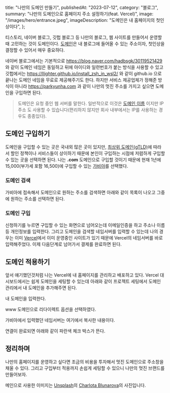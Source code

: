 


  title: "나만의 도메인 만들기",
  publishedAt: "2023-07-12",
  category: "블로그",
  summary: "나만의 도메인으로 홈페이지 주소 설정하기(feat. Vercel)",
  image: "/images/hero/entrance.jpeg",
  imageDescription: "도메인은 내 홈페이지의 첫인상이다",
};

<PostHeader metadata={metadata} slug="custom-domain" />

<HeroImage
  src={entrance}
  alt="hero image"
  caption="누구나 자신의 공간을 가지고 싶어한다. 나만의 도메인을 만들어보자."
/>

티스토리, 네이버 블로그, 깃헙 블로그 등 나만의 블로그, 웹 사이트를 만들어서 운영할 때 고민하는 것이 도메인이다. [도메인](https://ko.wix.com/blog/post/what-is-a-domain)은 내 블로그에 들어올 수 있는 주소이자, 첫인상을 결정할 수 있어서 매우 중요하다.

네이버 블로그에서는 기본적으로 https://blog.naver.com/hadbsgk/30119521429 와 같이 도메인 네임은 동일하고 뒤에 아이디와 일련번호가 붙는 방식을 사용할 수 있고 깃헙에서는 https://llighter.github.io/install_zsh_in_wsl2/ 와 같이 github.io 으로 끝나는 도메인 네임을 무료로 제공해주기도 한다. 하지만 서비스 제공업체가 정해준 방식이 아니라 https://parkyunha.com 과 같이 나만의 멋진 주소를 가지고 싶으면 도메인을 구입하면 된다.

<AppleImage
  src={domain}
  alt="domain"
  caption="도메인은 내 홈페이지의 첫인상이다"
  inline={true}
/>

> 도메인은 요청 중인 웹 서버를 말한다. 일반적으로 이것은 [도메인 이름](https://developer.mozilla.org/en-US/docs/Learn/Common_questions/Web_mechanics/What_is_a_domain_name) 이지만 IP 주소 도 사용할 수 있습니다(편리하지 않지만 회사 내부에서는 IP를 사용하는 경우도 종종있다).

## 도메인 구입하기

도메인을 구입할 수 있는 곳은 국내외 많은 곳이 있지만, [최상위 도메인(gTLD)](https://library.gabia.com/contents/domain/713/)에 따라서 할인 정책이나 서비스들이 상이하기 때문에 본인이 구입하는 시점에 저렴하게 구입할 수 있는 곳을 선택하면 된다. 나는 **.com** 도메인으로 구입할 것이기 때문에 현재 1년에 15,000(부가세 포함 16,500)에 구입할 수 있는 [가비아](https://domain.gabia.com/)를 선택했다.

### 도메인 검색

가비아에 접속해서 도메인으로 원하는 주소를 검색하면 아래와 같이 목록이 나오고 그중에 원하는 주소를 선택하면 된다.

<AppleImage
  src={domainSearch}
  alt="내가 사용할 도메인 검색하기"
  caption="내가 사용할 도메인을 검색해보자"
  inline={true}
/>

### 도메인 구입

신청하기를 누르면 구입할 수 있는 화면으로 넘어오는데 이메일인증을 하고 주소나 이름 등 개인정보를 입력한다. 그리고 도메인을 검색할 네임서버를 입력할 수 있는데 나의 경우는 이미 [Vercel](https://vercel.com/)에서 이미 운영중인 사이트가 있기 때문에 Vercel의 네임서버를 바로 입력해주었다. 이제 다음단계로 넘어가서 결제를 완료하면 된다.

<AppleImage
  src={domainNameServer}
  alt="DNS 서버 정보를 입력한다."
  caption="DNS 서버 정보는 Vercel에서 확인한 정보를 입력한다."
  inline={true}
/>

## 도메인 적용하기

앞서 얘기했던것처럼 나는 Vercel에 내 홈페이지를 관리하고 배포하고 있다. Vercel 대시보드에서는 쉽게 도메인을 세팅할 수 있는데 아래와 같이 프로젝트 세팅에서 도메인 관리에서 내 도메인을 추가해주면 된다.

내 도메인을 입력한다.

<AppleImage
  src={domainApply1}
  alt="내 도메인을 입력한다."
  caption="내 도메인을 입력한다."
  inline={true}
/>

www 도메인으로 리다이렉트 옵션을 선택하였다.

<AppleImage
  src={domainApply2}
  alt="리다이렉트 세팅"
  caption="www.parkyunha.com 으로 리다이렉트 옵션을 선택하였다."
  inline={true}
/>

가비아에서 입력했던 네임서버는 여기에서 복사한 내용이다.

<AppleImage
  src={domainApply3}
  alt="DNS 서버 정보를 입력한다."
  caption="가비아에서 입력했던 네임서버 정보를 확인할 수 있다."
  inline={true}
/>

연결이 완료되면 아래와 같이 파란색 체크 박스가 뜬다.

<AppleImage
  src={domainApply4}
  alt="도메인 연결 완료"
  caption="도메인이 정상적으로 연결되었으면 파란색 체크박스를 확인할 수 있다."
  inline={true}
/>

## 정리하며

나만의 홈페이지를 운영하고 싶다면 조금의 비용을 투자해서 멋진 도메인으로 주소창을 채울 수 있다. 그리고 구입부터 적용까지 손쉽게 세팅할 수 있으니 나만의 멋진 브랜드를 만들어보자.

메인으로 사용한 이미지는 [Unsplash](https://unsplash.com/ko/%EC%82%AC%EC%A7%84/njIvk4JYXBA?utm_source=unsplash&utm_medium=referral&utm_content=creditCopyText)의 [Charlota Blunarova](https://unsplash.com/@charlotablunarova?utm_source=unsplash&utm_medium=referral&utm_content=creditCopyText)의 사진입니다.
